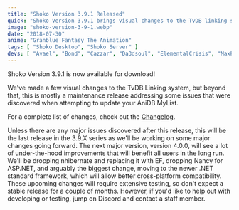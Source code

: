 ```yaml
---
title: "Shoko Version 3.9.1 Released"
quick: "Shoko Version 3.9.1 brings visual changes to the TvDB linking system and maintenance updates."
image: "shoko-version-3-9-1.webp"
date: "2018-07-30"
anime: "Granblue Fantasy The Animation"
tags: [ "Shoko Desktop", "Shoko Server" ]
devs: [ "Avael", "Bond", "Cazzar", "Da3dsoul", "ElementalCrisis", "MaxPiva", "xmodx10" ]
---
```


Shoko Version 3.9.1 is now available for download!

We've made a few visual changes to the TvDB Linking system, but beyond that, this is mostly a maintenance release
addressing some issues that were discovered when attempting to update your AniDB MyList.

For a complete list of changes, check out the [Changelog](https://docs.shokoanime.com/changelog.html).

Unless there are any major issues discovered after this release, this will be the last release in the 3.9.X series as
we'll be working on some major changes going forward. The next major version, version 4.0.0, will see a lot of
under-the-hood improvements that will benefit all users in the long run. We'll be dropping nhibernate and replacing it
with EF, dropping Nancy for ASP.NET, and arguably the biggest change, moving to the newer .NET standard framework, which
will allow better cross-platform compatibility. These upcoming changes will require extensive testing, so don't expect a
stable release for a couple of months. However, if you'd like to help out with developing or testing, jump on Discord
and contact a staff member.
